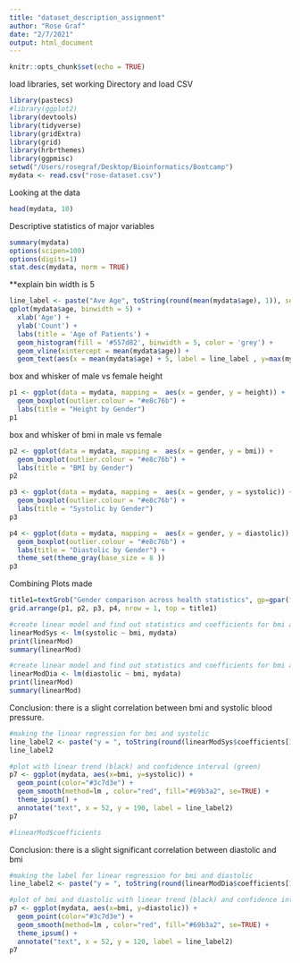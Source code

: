 ```yaml
---
title: "dataset_description_assignment"
author: "Rose Graf"
date: "2/7/2021"
output: html_document
---
```


```r
knitr::opts_chunk$set(echo = TRUE)
```

load libraries, set working Directory and load CSV
```r
library(pastecs)
#library(ggplot2)
library(devtools)
library(tidyverse)
library(gridExtra)
library(grid)
library(hrbrthemes)
library(ggpmisc)
setwd("/Users/rosegraf/Desktop/Bioinformatics/Bootcamp")
mydata <- read.csv("rose-dataset.csv")
```

Looking at the data
```r
head(mydata, 10)

```

Descriptive statistics of major variables
```r
summary(mydata)
options(scipen=100)
options(digits=1)
stat.desc(mydata, norm = TRUE)
```

**explain bin width is 5
```r
line_label <- paste("Ave Age", toString(round(mean(mydata$age), 1)), sep = " ")
qplot(mydata$age, binwidth = 5) + 
  xlab('Age') + 
  ylab('Count') + 
  labs(title = 'Age of Patients') + 
  geom_histogram(fill = '#557d82', binwidth = 5, color = 'grey') +
  geom_vline(xintercept = mean(mydata$age)) + 
  geom_text(aes(x = mean(mydata$age) + 5, label = line_label , y=max(mydata$age) + 13), colour="black", angle=0, vjust = 1.2, text=element_text(size=11))

```
box and whisker of male vs female height
```r
p1 <- ggplot(data = mydata, mapping =  aes(x = gender, y = height)) +
  geom_boxplot(outlier.colour = "#e8c76b") + 
  labs(title = "Height by Gender")
p1
```
box and whisker of bmi in male vs female
```r
p2 <- ggplot(data = mydata, mapping =  aes(x = gender, y = bmi)) +
  geom_boxplot(outlier.colour = "#e8c76b") + 
  labs(title = "BMI by Gender")
p2
```
```r
p3 <- ggplot(data = mydata, mapping =  aes(x = gender, y = systolic)) +
  geom_boxplot(outlier.colour = "#e8c76b") + 
  labs(title = "Systolic by Gender")
p3
```
```r
p4 <- ggplot(data = mydata, mapping =  aes(x = gender, y = diastolic)) +
  geom_boxplot(outlier.colour = "#e8c76b") + 
  labs(title = "Diastolic by Gender") +
  theme_set(theme_gray(base_size = 8 ))
p3
```
Combining Plots made
```r
title1=textGrob("Gender comparison across health statistics", gp=gpar(fontsize=16,font=8))
grid.arrange(p1, p2, p3, p4, nrow = 1, top = title1)

```


```r
#create linear model and find out statistics and coefficients for bmi and systolic
linearModSys <- lm(systolic ~ bmi, mydata)
print(linearMod)
summary(linearMod)

#create linear model and find out statistics and coefficients for bmi and systolic
linearModDia <- lm(diastolic ~ bmi, mydata)
print(linearMod)
summary(linearMod)

```

Conclusion: there is a slight correlation between bmi and systolic blood pressure. 
```r
#making the linear regression for bmi and systolic
line_label2 <- paste("y = ", toString(round(linearModSys$coefficients[1], 2)), "+", toString(round(linearModSys$coefficients[2], 2)), "x", sep = " ") 
line_label2

#plot with linear trend (black) and confidence interval (green)
p7 <- ggplot(mydata, aes(x=bmi, y=systolic)) +
  geom_point(color="#3c7d3e") +
  geom_smooth(method=lm , color="red", fill="#69b3a2", se=TRUE) +
  theme_ipsum() +
  annotate("text", x = 52, y = 190, label = line_label2)
p7 

#linearMod$coefficients


```
Conclusion: there is a slight significant correlation between diastolic and bmi
```r
#making the label for linear regression for bmi and diastolic
line_label2 <- paste("y = ", toString(round(linearModDia$coefficients[1], 2)), "+", toString(round(linearModDia$coefficients[2], 2)), "x", sep = " ") 

#plot of bmi and diastolic with linear trend (black) and confidence interval (green)
p7 <- ggplot(mydata, aes(x=bmi, y=diastolic)) +
  geom_point(color="#3c7d3e") +
  geom_smooth(method=lm , color="red", fill="#69b3a2", se=TRUE) +
  theme_ipsum() +
  annotate("text", x = 52, y = 120, label = line_label2) 
p7 
```



